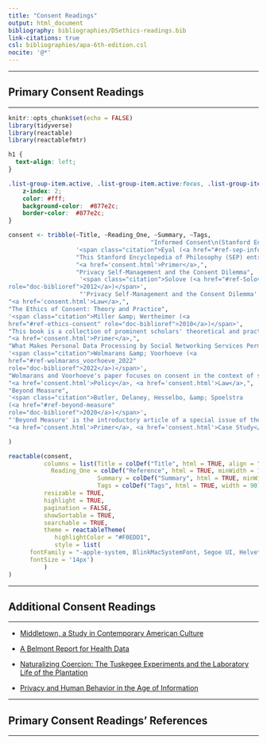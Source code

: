 ```yaml
---
title: "Consent Readings"
output: html_document
bibliography: bibliographies/DSethics-readings.bib
link-citations: true
csl: bibliographies/apa-6th-edition.csl
nocite: '@*'
---
```



----

## Primary Consent Readings

----

```r
knitr::opts_chunk$set(echo = FALSE)
library(tidyverse)
library(reactable)
library(reactablefmtr)
```

```css
h1 {
  text-align: left;
}

.list-group-item.active, .list-group-item.active:focus, .list-group-item.active:hover {
    z-index: 2;
    color: #fff;
    background-color:  #877e2c;
    border-color:  #877e2c;
}
```

```r
consent <- tribble(~Title, ~Reading_One, ~Summary, ~Tags,
                                        "Informed Consent\n(Stanford Encyclopedia of Philosophy)",
                   '<span class="citation">Eyal (<a href="#ref-sep-informed-consent" role="doc-biblioref">2019</a>)</span>', 
                   "This Stanford Encyclopedia of Philosophy (SEP) entry overviews the philosophical discussions about Informed Consent. Specifically, this entry discusses what informed consent is, in which scenarios informed one is morally obligated to obtain informed consent, and why a moral obligation to obtain informed consent exists in the first place. This entry focuses on informed consent in the medical field. Yet, several concepts discussed in the SEP entry could be pertinent to the worries surrounding informed consent in data science.", 
                   "<a href='consent.html'>Primer</a>,",
                   "Privacy Self-Management and the Consent Dilemma",
                    '<span class="citation">Solove (<a href="#ref-Solove"
role="doc-biblioref">2012</a>)</span>',
                    "'Privacy Self-Management and the Consent Dilemma' by Daniel J. Solove articulates how the rights to 'privacy self-management' and informed consent are deeply intertwined when collecting, using, and disclosing information (e.g., personal data). In this article, Solove contends that individuals cannot adequately weigh the costs and benefits of revealing personal information or permitting its use and transfer, which limits the ability for privacy to be self-managed. Solove argues that these issues in privacy self-management lead to a 'consent dilemma' about how to ensure that one's informed consent to collect, use, or disclose personal data is meaningful without resorting to paternalistic laws or policies. Solove ends by proposing ways for privacy law to 'grapple with the consent dilemma'.", 
"<a href='consent.html'>Law</a>,",
"The Ethics of Consent: Theory and Practice",
'<span class="citation">Miller &amp; Wertheimer (<a
href="#ref-ethics-consent" role="doc-biblioref">2010</a>)</span>',
"This book is a collection of prominent scholars' theoretical and practical perspectives on consent. Part one of the book dives into the theory behind consent and, namely, why it is morally required in certain contexts. Part two then goes into consent applications, such as in contracts, sexual relations, and clinic research. This book provides a substantial overview of philosophical work related to consent, and thus its excerpts could be useful when reflecting on the role of consent in the data science context.",
"<a href='consent.html'>Primer</a>,",
"What Makes Personal Data Processing by Social Networking Services Permissible?",
'<span class="citation">Wolmarans &amp; Voorhoeve (<a
href="#ref-wolmarans_voorhoeve_2022"
role="doc-biblioref">2022</a>)</span>',
"Wolmarans and Voorhoeve's paper focuses on consent in the context of social networking services. Specifically, they explore when the exchange of commericialization rights to personal information for social networking services is morally permissible. They ultimately argue that the exchange of personal information for social networking services is not permissible because a user consented to the exchange, but rather because social networks provide 'sufficiently valuable opportunities' in exchange for the right to commericialize a user's data. Beyond objecting to the common view for why commericialization rights to personal data in exchange for social networking services is permissible, Wolmarans and Voorhoeve also give a helpful overview of real case studies related to exchanging commericialization rights for social networking services in the paper's introduction.",
"<a href='consent.html'>Policy</a>, <a href='consent.html'>Law</a>,",
"Beyond Measure",
'<span class="citation">Butler, Delaney, Hesselbo, &amp; Spoelstra
(<a href="#ref-beyond-measure"
role="doc-biblioref">2020</a>)</span>',
"'Beyond Measure' is the introductory article of a special issue of the journal, ephmera, that explores measurement in the context of 'management, organization, and politics'. The authors explicate how the increase in measurement (quantification) is deeply tied to capitalist organizations and the desire to increase objectivity (which they define as 'not relying on the perspective of the individual'). However, as the authors explain, many things that we try to quantify for the sake of objectivity are not naturally quantifiable, including ourselves. While not directly related to consent, this article impels us to think more deeply about what the aim is of data science, and to think critically about what we should attempt to quantify through data science.",
"<a href='consent.html'>Primer</a>, <a href='consent.html'>Case Study</a>,",

)
```

```r
reactable(consent,
          columns = list(Title = colDef("Title", html = TRUE, align = "center", vAlign = "center"),
            Reading_One = colDef("Reference", html = TRUE, minWidth = 100, align = "center", vAlign = "center"),
                         Summary = colDef("Summary", html = TRUE, minWidth = 250),
                         Tags = colDef("Tags", html = TRUE, width = 90)),
          resizable = TRUE,
          highlight = TRUE,
          pagination = FALSE,
          showSortable = TRUE,
          searchable = TRUE,
          theme = reactableTheme(
             highlightColor = "#F0EDD1",
             style = list(
      fontFamily = "-apple-system, BlinkMacSystemFont, Segoe UI, Helvetica, Arial, sans-serif",
      fontSize = '14px')
          )
)
```


----

## Additional Consent Readings

----

* [Middletown, a Study in Contemporary American Culture](https://www.semanticscholar.org/paper/Middletown-A-Study-of-Modern-American-Culture-*-Lynd-Lynd/9be589973a1999436b68369a1418018fc5446287) 

* [A Belmont Report for Health Data](https://pubmed.ncbi.nlm.nih.gov/30995370/)


* [Naturalizing Coercion: The Tuskegee Experiments and the Laboratory Life of the Plantation](https://www.jstor.org/stable/j.ctv11sn78h?turn_away=true)

* [Privacy and Human Behavior in the Age of Information](https://pubmed.ncbi.nlm.nih.gov/25635091/)

----

## Primary Consent Readings' References

----
